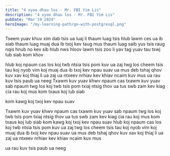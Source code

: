 ```yaml
---
title: "4 xyoo dhau los - Mr. FBI Yim Lis"
description: "4 xyoo dhau los - Mr. FBI Yim Lis"
pubDate: "Mar 19 2024"
heroImage: "/my-learning-path/go-with-postgresql.png"
---
```


Tseem yuav khuv xim
dab tsis ua luaj li
thaum luag tsis hlub lawm ces ua ib siab
thaum luag muaj dua
ib txoj kev taug mus
thaum luag saib yus tsis raug nqis
hnub no kev sib hlub nws hloov
lawm tsis zoo li yav tag
yuav tau tswj lub siab kom khov

hlub koj npaum cas
los koj twb ntsia tsis pom
kuv ua zaj twg los
cheem tsis tau koj nyob
vim koj muaj dua
ib txoj kev npau suav
ua mus deb tshaj qhov kuv xav
koj thiaj li ua zaj ua ntxeev
nrhiav kev khiav ncaim kuv mus
ua rau kuv tsis paub ua neeg
Txawm kuv yuav khwv npaum cas
txawm kuv yuav sab npaum twg
los koj twb tsis pom txiaj ntsig
thov ua tus swb
zam kev kiag cia rau koj mus
kom txaus koj lub siab

kom kawg koj txoj kev npau suav

Txawm kuv yuav khwv npaum cas
txawm kuv yuav sab npaum twg
los koj twb tsis pom txiaj ntsig
thov ua tus swb
zam kev kiag cia rau koj mus
kom txaus koj lub siab
kom kawg koj txoj kev npau suav
hlub koj npaum cas
los koj twb ntsia tsis pom
kuv ua zaj twg los
cheem tsis tau koj nyob
vim koj muaj dua
ib txoj kev npau suav
ua mus deb tshaj qhov kuv xav
koj thiaj li ua zaj ua ntxeev
nrhiav kev khiav ncaim kuv mus

ua rau kuv tsis paub ua neeg
